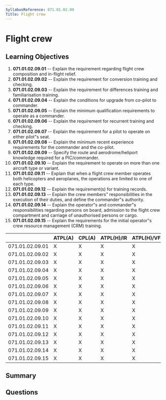 ```yaml
---
SyllabusReference: 071.01.02.09
Title: Flight crew
---
```


# Flight crew

## Learning Objectives

1. **071.01.02.09.01** -- Explain the requirement regarding flight crew
   composition and in-flight relief.
2. **071.01.02.09.02** -- Explain the requirement for conversion training and
   checking.
3. **071.01.02.09.03** -- Explain the requirement for differences training and
   familiarisation training.
4. **071.01.02.09.04** -- Explain the conditions for upgrade from co-pilot to
   commander.
5. **071.01.02.09.05** -- Explain the minimum qualification requirements to
   operate as a commander.
6. **071.01.02.09.06** -- Explain the requirement for recurrent training and
   checking.
7. **071.01.02.09.07** -- Explain the requirement for a pilot to operate on
   either pilot"s seat.
8. **071.01.02.09.08** -- Explain the minimum recent experience requirements for
   the commander and the co-pilot.
9. **071.01.02.09.09** -- Specify the route and aerodrome/heliport knowledge
   required for a PIC/commander.
10. **071.01.02.09.10** -- Explain the requirement to operate on more than one
    aircraft type or variant.
11. **071.01.02.09.11** -- Explain that when a flight crew member operates both
    helicopters and aeroplanes, the operations are limited to one of each type.
12. **071.01.02.09.12** -- Explain the requirement(s) for training records.
13. **071.01.02.09.13** -- Explain the crew members" responsibilities in the
    execution of their duties, and define the commander"s authority.
14. **071.01.02.09.14** -- Explain the operator"s and commander"s
    responsibilities regarding persons on board, admission to the flight crew
    compartment and carriage of unauthorised persons or cargo.
15. **071.01.02.09.15** -- Explain the requirements for the initial operator"s
    crew resource management (CRM) training.

|                 | ATPL(A) | CPL(A) | ATPL(H)/IR | ATPL(H)/VFR | CPL(H) | IR  | CBIR(A) |
| --------------- | ------- | ------ | ---------- | ----------- | ------ | --- | ------- |
| 071.01.02.09.01 | X       | X      | X          | X           | X      |     |         |
| 071.01.02.09.02 | X       | X      | X          | X           | X      |     |         |
| 071.01.02.09.03 | X       | X      | X          | X           | X      |     |         |
| 071.01.02.09.04 | X       | X      | X          | X           | X      |     |         |
| 071.01.02.09.05 | X       | X      | X          | X           | X      |     |         |
| 071.01.02.09.06 | X       | X      | X          | X           | X      |     |         |
| 071.01.02.09.07 | X       | X      | X          | X           | X      |     |         |
| 071.01.02.09.08 | X       | X      | X          | X           | X      |     |         |
| 071.01.02.09.09 | X       | X      | X          | X           | X      |     |         |
| 071.01.02.09.10 | X       | X      | X          | X           | X      |     |         |
| 071.01.02.09.11 | X       | X      | X          | X           | X      |     |         |
| 071.01.02.09.12 | X       | X      | X          | X           | X      |     |         |
| 071.01.02.09.13 | X       | X      | X          | X           | X      |     |         |
| 071.01.02.09.14 | X       | X      | X          | X           | X      |     |         |
| 071.01.02.09.15 | X       | X      | X          | X           | X      |     |         |

## Summary

## Questions
